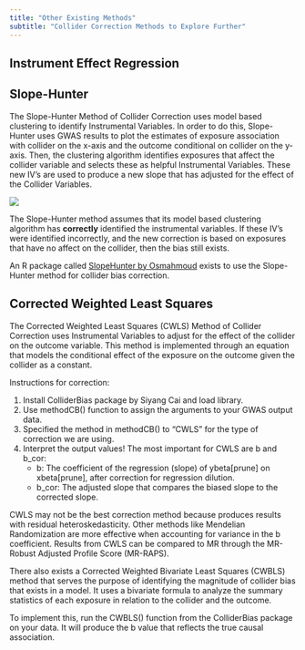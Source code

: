 ```yaml
---
title: "Other Existing Methods"
subtitle: "Collider Correction Methods to Explore Further"
---
```


## Instrument Effect Regression

## Slope-Hunter

The Slope-Hunter Method of Collider Correction uses model based clustering to identify Instrumental Variables. In order to do this, Slope-Hunter uses GWAS results to plot the estimates of exposure association with collider on the x-axis and the outcome conditional on collider on the y-axis. Then, the clustering algorithm identifies exposures that affect the collider variable and selects these as helpful Instrumental Variables. These new IV's are used to produce a new slope that has adjusted for the effect of the Collider Variables.

![](images/Slope-Hunter.png)

The Slope-Hunter method assumes that its model based clustering algorithm has **correctly** identified the instrumental variables. If these IV's were identified incorrectly, and the new correction is based on exposures that have no affect on the collider, then the bias still exists.

An R package called [SlopeHunter by Osmahmoud](https://github.com/Osmahmoud/SlopeHunter?tab=readme-ov-file) exists to use the Slope-Hunter method for collider bias correction.

## Corrected Weighted Least Squares

The Corrected Weighted Least Squares (CWLS) Method of Collider Correction uses Instrumental Variables to adjust for the effect of the collider on the outcome variable. This method is implemented through an equation that models the conditional effect of the exposure on the outcome given the collider as a constant.

Instructions for correction:

1.  Install ColliderBias package by Siyang Cai and load library.
2.  Use methodCB() function to assign the arguments to your GWAS output data.
3.  Specified the method in methodCB() to "CWLS" for the type of correction we are using.
4.  Interpret the output values! The most important for CWLS are b and b_cor:
    -   b: The coefficient of the regression (slope) of ybeta\[prune\] on xbeta\[prune\], after correction for regression dilution.
    -   b_cor: The adjusted slope that compares the biased slope to the corrected slope.

CWLS may not be the best correction method because produces results with residual heteroskedasticity. Other methods like Mendelian Randomization are more effective when accounting for variance in the b coefficient. Results from CWLS can be compared to MR through the MR-Robust Adjusted Profile Score (MR-RAPS).

There also exists a Corrected Weighted Bivariate Least Squares (CWBLS) method that serves the purpose of identifying the magnitude of collider bias that exists in a model. It uses a bivariate formula to analyze the summary statistics of each exposure in relation to the collider and the outcome.

To implement this, run the CWBLS() function from the ColliderBias package on your data. It will produce the b value that reflects the true causal association. 








